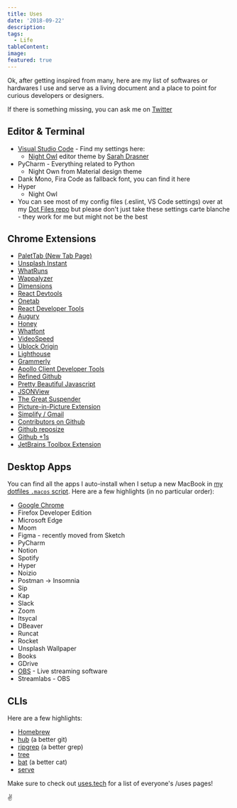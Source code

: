 ```yaml
---
title: Uses
date: '2018-09-22'
description:
tags:
  - Life
tableContent:
image:
featured: true
---
```


Ok, after getting inspired from many, here are my list of softwares or hardwares I use and serve as a living document and a place to point for curious developers or designers.

If there is something missing, you can ask me on [Twitter](https://twitter.com/abheist)

## **Editor & Terminal**

- [Visual Studio Code](https://code.visualstudio.com/) - Find my settings here:
  - [Night Owl](https://marketplace.visualstudio.com/items?itemName=sdras.night-owl) editor theme by [Sarah Drasner](https://twitter.com/sarah_edo)
- PyCharm - Everything related to Python
  - Night Own from Material design theme
- Dank Mono, Fira Code as fallback font, you can find it here
- Hyper
  - Night Owl
- You can see most of my config files (.eslint, VS Code settings) over at my [Dot Files repo](https://github.com/wesbos/dotfiles) but please don't just take these settings carte blanche - they work for me but might not be the best

## **Chrome Extensions**

- [PaletTab (New Tab Page)](https://instant.unsplash.com/)
- [Unsplash Instant](https://instant.unsplash.com/)
- [WhatRuns](https://www.whatruns.com/)
- [Wappalyzer](https://www.wappalyzer.com/)
- [Dimensions](https://chrome.google.com/webstore/detail/dimensions/baocaagndhipibgklemoalmkljaimfdj)
- [React Devtools](https://chrome.google.com/webstore/detail/react-developer-tools/fmkadmapgofadopljbjfkapdkoienihi)
- [Onetab](https://chrome.google.com/webstore/detail/onetab/chphlpgkkbolifaimnlloiipkdnihall)
- [React Developer Tools](https://chrome.google.com/webstore/detail/react-developer-tools/fmkadmapgofadopljbjfkapdkoienihi)
- [Augury](https://chrome.google.com/webstore/detail/augury/elgalmkoelokbchhkhacckoklkejnhcd)
- [Honey](https://chrome.google.com/webstore/detail/honey/bmnlcjabgnpnenekpadlanbbkooimhnj)
- [Whatfont](http://www.chengyinliu.com/whatfont.html)
- [VideoSpeed](https://github.com/igrigorik/videospeed)
- [Ublock Origin](https://chrome.google.com/webstore/detail/ublock-origin/cjpalhdlnbpafiamejdnhcphjbkeiagm)
- [Lighthouse](https://chrome.google.com/webstore/detail/lighthouse/blipmdconlkpinefehnmjammfjpmpbjk)
- [Grammerly](https://chrome.google.com/webstore/detail/grammarly-for-chrome/kbfnbcaeplbcioakkpcpgfkobkghlhen)
- [Apollo Client Developer Tools](https://chrome.google.com/webstore/detail/apollo-client-developer-t/jdkknkkbebbapilgoeccciglkfbmbnfm)
- [Refined Github](https://github.com/sindresorhus/refined-github)
- [Pretty Beautiful Javascript](https://chrome.google.com/webstore/detail/pretty-beautiful-javascri/piekbefgpgdecckjcpffhnacjflfoddg)
- [JSONView](https://chrome.google.com/webstore/detail/jsonview/chklaanhfefbnpoihckbnefhakgolnmc)
- [The Great Suspender](https://chrome.google.com/webstore/detail/the-great-suspender/klbibkeccnjlkjkiokjodocebajanakg)
- [Picture-in-Picture Extension](https://chrome.google.com/webstore/detail/picture-in-picture-extens/hkgfoiooedgoejojocmhlaklaeopbecg)
- [Simplify / Gmail](https://simpl.fyi/)
- [Contributors on Github](https://github.com/hzoo/contributors-on-github)
- [Github reposize](https://github.com/harshjv/github-repo-size)
- [Github +1s](https://chrome.google.com/webstore/detail/github-%201s/lddfkkebajnpiicnpfamebilmhamkeme)
- [JetBrains Toolbox Extension](https://chrome.google.com/webstore/detail/jetbrains-toolbox-extensi/offnedcbhjldheanlbojaefbfbllddna)

## **Desktop Apps**

You can find all the apps I auto-install when I setup a new MacBook in [my dotfiles `.macos` script](https://github.com/kentcdodds/dotfiles/blob/master/.macos). Here are a few highlights (in no particular order):

- [Google Chrome](https://www.google.com/chrome)
- Firefox Developer Edition
- Microsoft Edge
- Moom
- Figma - recently moved from Sketch
- PyCharm
- Notion
- Spotify
- Hyper
- Noizio
- Postman → Insomnia
- Sip
- Kap
- Slack
- Zoom
- Itsycal
- DBeaver
- Runcat
- Rocket
- Unsplash Wallpaper
- Books
- GDrive
- [OBS](https://obsproject.com/) - Live streaming software
- Streamlabs - OBS

## **CLIs**

Here are a few highlights:

- [Homebrew](https://brew.sh/)
- [hub](https://github.com/github/hub) (a better git)
- [ripgrep](https://github.com/BurntSushi/ripgrep) (a better grep)
- [tree](https://formulae.brew.sh/formula/tree)
- [bat](https://github.com/sharkdp/bat) (a better cat)
- [serve](https://npm.im/serve)

Make sure to check out [uses.tech](https://uses.tech/) for a list of everyone's /uses pages!

✌️
